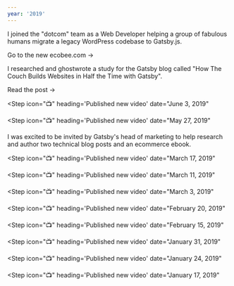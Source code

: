 ```yaml
---
year: '2019'
---
```


<Step icon="💼" heading="Joined ecobee, Inc." date="August 15, 2019">

I joined the "dotcom" team as a Web Developer helping a group of fabulous humans migrate a legacy WordPress codebase to Gatsby.js.

<BlockLink href="https://ecobee.com">Go to the new ecobee.com &rarr;</BlockLink>

</Step>

<Step icon="✍️" heading="Published new Gatsby blog post" date="June 19, 2019">

I researched and ghostwrote a study for the Gatsby blog called "How The Couch Builds Websites in Half the Time with Gatsby".

<BlockLink href="https://www.gatsbyjs.com/blog/2019-06-19-how-the-couch-builds-websites-in-half-the-time-with-gatsby/">Read the post &rarr;</BlockLink>

</Step>

<Step
  icon="📺"
  heading='Published new video'
  date="June 3, 2019"
>

<Card
  title="Gatsby #10: Using GraphQL with Gatsby"
  blurb="How to write GraphQL queries in a Gatsby project."
  href="https://youtu.be/IaorT4-efuU"
  imageUrl="/images/up-and-running-with-gatsby/gatsby-10-using-graphql-with-gatsby.png"
/>

</Step>

<Step
  icon="📺"
  heading='Published new video'
  date="May 27, 2019"
>

<Card
  title="Gatsby #9: Adding Content to a Gatsby Project"
  blurb="The pros and cons of different approaches."
  href="https://youtu.be/MPqEU9ywgW8"
  imageUrl="/images/up-and-running-with-gatsby/gatsby-9-adding-content-to-a-gatsby-project.png"
/>

</Step>

<Step icon="💼" heading="Contracted as a technical writer by Gatsby, Inc." date="March 22, 2019">

I was excited to be invited by Gatsby's head of marketing to help research and author two technical blog posts and an ecommerce ebook.

</Step>

<Step
  icon="📺"
  heading='Published new video'
  date="March 17, 2019"
>

<Card
  title="Gatsby #8: Writing CSS-in-JS in a Gatsby Project"
  blurb="How CSS-in-JS libraries like CSS Modules and Styled Components make it easier to safely add and remove styles."
  href="https://youtu.be/RwUn0Trhyyk"
  imageUrl="/images/up-and-running-with-gatsby/gatsby-8-writing-css-in-js-in-a-gatsby-project.png"
/>

</Step>

<Step
  icon="📺"
  heading='Published new video'
  date="March 11, 2019"
>

<Card
  title="Gatsby #7: Writing CSS in a Gatsby Project"
  blurb="How to write traditional CSS in a Gatsby project."
  href="https://youtu.be/hAzt8BIwXiE"
  imageUrl="/images/up-and-running-with-gatsby/gatsby-7-writing-css-in-a-gatsby-project.png"
/>

</Step>

<Step
  icon="📺"
  heading='Published new video'
  date="March 3, 2019"
>

<Card
  title="Gatsby #6: Wrapping Pages in a Layout Component"
  blurb="How to share common content and styling between pages."
  href="https://youtu.be/dvorpyrTI2g"
  imageUrl="/images/up-and-running-with-gatsby/gatsby-6-wrapping-pages-in-a-layout-component.png"
/>

</Step>

<Step
  icon="📺"
  heading='Published new video'
  date="February 20, 2019"
>

<Card
  title="Gatsby #5: Adding Pages to a Gatsby Project"
  blurb="How to add pages to a Gatsby project and navigate between them."
  href="https://youtu.be/ktHshp6SKXc"
  imageUrl="/images/up-and-running-with-gatsby/gatsby-5-adding-pages-to-a-gatsby-project.png"
/>

</Step>

<Step
  icon="📺"
  heading='Published new video'
  date="February 15, 2019"
>

<Card
  title="Gatsby #4: Writing HTML in a Gatsby Project"
  blurb="How to use React to split HTML into reusable components."
  href="https://youtu.be/MMFvFtpyoIQ"
  imageUrl="/images/up-and-running-with-gatsby/gatsby-4-writing-html-in-a-gatsby-project.png"
/>

</Step>

<Step
  icon="📺"
  heading='Published new video'
  date="January 31, 2019"
>

<Card
  title="Gatsby #3: Gatsby's Default Files and Folders"
  blurb="What's going on inside each folder in a Gatsby project."
  href="https://youtu.be/o06e7TIJR9Y"
  imageUrl="/images/up-and-running-with-gatsby/gatsby-3-gatsbys-default-files-and-folders.png"
/>

</Step>

<Step
  icon="📺"
  heading='Published new video'
  date="January 24, 2019"
>

<Card
  title="Gatsby #2: Starting a New Gatsby Project"
  blurb="How to start a Gatsby project on your computer."
  href="https://youtu.be/afeqjonYgs8"
  imageUrl="/images/up-and-running-with-gatsby/gatsby-2-starting-a-new-gatsby-project.png"
/>

</Step>

<Step
  icon="📺"
  heading='Published new video'
  date="January 17, 2019"
>

<Card
  title="Gatsby #1: What is Gatsby?"
  blurb="How Gatsby combines the best features of React and HTML."
  href="https://youtu.be/jAa1wh5ATm0"
  imageUrl="/images/up-and-running-with-gatsby/gatsby-1-what-is-gatsby.png"
/>

</Step>
